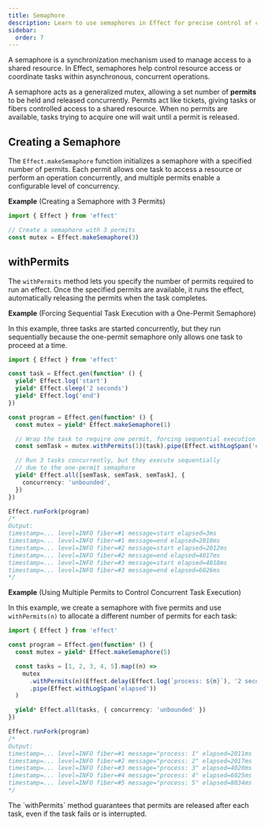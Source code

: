```yaml
---
title: Semaphore
description: Learn to use semaphores in Effect for precise control of concurrency, managing resource access, and coordinating asynchronous tasks effectively.
sidebar:
  order: 7
---
```



A semaphore is a synchronization mechanism used to manage access to a shared resource. In Effect, semaphores help control resource access or coordinate tasks within asynchronous, concurrent operations.

A semaphore acts as a generalized mutex, allowing a set number of **permits** to be held and released concurrently. Permits act like tickets, giving tasks or fibers controlled access to a shared resource. When no permits are available, tasks trying to acquire one will wait until a permit is released.

## Creating a Semaphore

The `Effect.makeSemaphore` function initializes a semaphore with a specified number of permits. Each permit allows one task to access a resource or perform an operation concurrently, and multiple permits enable a configurable level of concurrency.

**Example** (Creating a Semaphore with 3 Permits)

```ts twoslash
import { Effect } from 'effect'

// Create a semaphore with 3 permits
const mutex = Effect.makeSemaphore(3)
```

## withPermits

The `withPermits` method lets you specify the number of permits required to run an effect. Once the specified permits are available, it runs the effect, automatically releasing the permits when the task completes.

**Example** (Forcing Sequential Task Execution with a One-Permit Semaphore)

In this example, three tasks are started concurrently, but they run sequentially because the one-permit semaphore only allows one task to proceed at a time.

```ts twoslash
import { Effect } from 'effect'

const task = Effect.gen(function* () {
  yield* Effect.log('start')
  yield* Effect.sleep('2 seconds')
  yield* Effect.log('end')
})

const program = Effect.gen(function* () {
  const mutex = yield* Effect.makeSemaphore(1)

  // Wrap the task to require one permit, forcing sequential execution
  const semTask = mutex.withPermits(1)(task).pipe(Effect.withLogSpan('elapsed'))

  // Run 3 tasks concurrently, but they execute sequentially
  // due to the one-permit semaphore
  yield* Effect.all([semTask, semTask, semTask], {
    concurrency: 'unbounded',
  })
})

Effect.runFork(program)
/*
Output:
timestamp=... level=INFO fiber=#1 message=start elapsed=3ms
timestamp=... level=INFO fiber=#1 message=end elapsed=2010ms
timestamp=... level=INFO fiber=#2 message=start elapsed=2012ms
timestamp=... level=INFO fiber=#2 message=end elapsed=4017ms
timestamp=... level=INFO fiber=#3 message=start elapsed=4018ms
timestamp=... level=INFO fiber=#3 message=end elapsed=6026ms
*/
```

**Example** (Using Multiple Permits to Control Concurrent Task Execution)

In this example, we create a semaphore with five permits and use `withPermits(n)` to allocate a different number of permits for each task:

```ts twoslash
import { Effect } from 'effect'

const program = Effect.gen(function* () {
  const mutex = yield* Effect.makeSemaphore(5)

  const tasks = [1, 2, 3, 4, 5].map((n) =>
    mutex
      .withPermits(n)(Effect.delay(Effect.log(`process: ${n}`), '2 seconds'))
      .pipe(Effect.withLogSpan('elapsed'))
  )

  yield* Effect.all(tasks, { concurrency: 'unbounded' })
})

Effect.runFork(program)
/*
Output:
timestamp=... level=INFO fiber=#1 message="process: 1" elapsed=2011ms
timestamp=... level=INFO fiber=#2 message="process: 2" elapsed=2017ms
timestamp=... level=INFO fiber=#3 message="process: 3" elapsed=4020ms
timestamp=... level=INFO fiber=#4 message="process: 4" elapsed=6025ms
timestamp=... level=INFO fiber=#5 message="process: 5" elapsed=8034ms
*/
```

<Aside type="note" title="Permit Release Guarantee">
  The `withPermits` method guarantees that permits are released after each task, even if the task
  fails or is interrupted.
</Aside>
